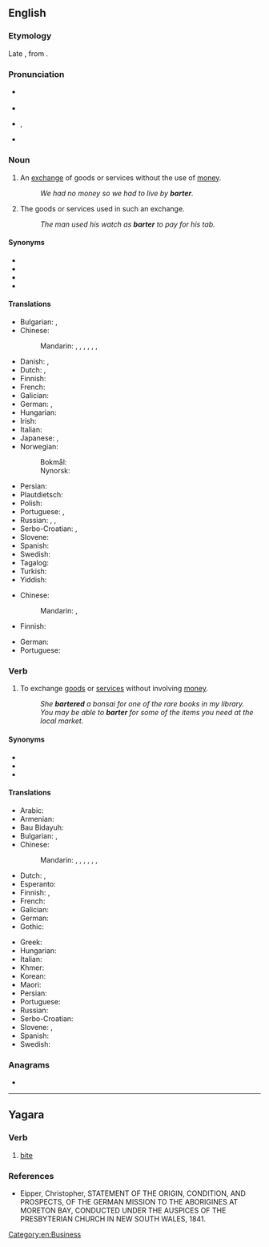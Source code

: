 {{also|Barter}}
==English==
{{wikipedia}}

===Etymology===
Late {{inh|en|enm|-}}, from  {{der|en|fro|barater}}.

===Pronunciation===
* {{a|UK}} {{IPA|en|/ˈbɑː(ɹ)tə(ɹ)/}}
* {{audio|en|LL-Q1860 (eng)-Vealhurl-barter.wav|Audio (Southern England)}}
* {{a|US}} {{enPR|bärʹtər}}, {{IPA|en|/ˈbɑɹtɚ/|[ˈbɑɹɾɚ]}}
* {{rhymes|en|ɑː(ɹ)tə(ɹ)}}

===Noun===
{{en-noun|-|s}}

# An [[exchange]] of goods or services without the use of [[money]].
#: ''We had no money so we had to live by '''barter'''.''
# The goods or services used in such an exchange.
#: ''The man used his watch as '''barter''' to pay for his tab.''

====Synonyms====
* {{l|en|quid pro quo}}
* {{l|en|swap}}
* {{l|en|swop}}
* {{l|en|trade}}

====Translations====
{{trans-top|exchange of goods or services}}
* Bulgarian: {{t+|bg|размя́на|f}}, {{t|bg|ба́ртер|m}}
* Chinese:
*: Mandarin: {{t|cmn|以物易物|tr=yǐwùyìwù|sc=Hani}}, {{t+|cmn|物物交換|sc=Hani}}, {{t+|cmn|物物交换|tr=wùwù jiāohuàn|sc=Hani}}, {{t|cmn|以物換物|sc=Hani}}, {{t|cmn|以物换物|tr=yǐwùhuànwù|sc=Hani}}, {{t|cmn|實物交易|sc=Hani}}, {{t|cmn|实物交易|tr=shíwù jiāoyì|sc=Hani}}
* Danish: {{t|da|byttehandel|c}}, {{t|da|tuskhandel|c}} {{qualifier|exchange without money}}
* Dutch: {{t+|nl|ruil|m}}, {{t+|nl|ruilhandel|m}}
* Finnish: {{t+|fi|vaihtokauppa}}
* French: {{t+|fr|troc|m}}
* Galician: {{t|gl|troco|m}}
* German: {{t+|de|Tauschhandel|m}}, {{t|de|Tauschgeschäft|n}}
* Hungarian: {{t+|hu|csere}}
* Irish: {{t|ga|malairt|f}}
* Italian: {{t+|it|baratto|m}}
* Japanese: {{t|ja|物々交換|tr=ぶつぶつこうかん, butsubutsu kōkan|sc=Jpan}}, {{t|ja|バーター|tr=bātā|sc=Jpan}}
* Norwegian:
*: Bokmål: {{t|nb|byttehandel|m}}
*: Nynorsk: {{t|nn|bytehandel|m}}
{{trans-mid}}
* Persian: {{t+|fa|مبادله|tr=mobâdele|sc=fa-Arab}}
* Plautdietsch: {{t|pdt|Schacha|m}}
* Polish: {{t+|pl|barter|m}}
* Portuguese: {{t+|pt|permuta}}, {{t+|pt|escambo|m}}
* Russian: {{t+|ru|ба́ртер|m|tr=bártɛr}}, {{t+|ru|товарообме́н|m}}, {{t|ru|менова́я торго́вля|f}}
* Serbo-Croatian: {{t|sh|трампа|f}}, {{t+|sh|trampa|f}}
* Slovene: {{t|sl|blagovna menjava|f}}
* Spanish: {{t+|es|trueque}}
* Swedish: {{t+|sv|byteshandel|c}}
* Tagalog: {{t|tl|tuwayan}}
* Turkish: {{t+|tr|takas}}
* Yiddish: {{t|yi|אױסבײַט|m}}
{{trans-bottom}}

{{trans-top|goods or services}}
* Chinese:
*: Mandarin: {{t+|cmn|易貨貿易}}, {{t+|cmn|易货贸易|tr=yìhuò màoyì}}
* Finnish: {{t+|fi|vaihtokauppa}}
{{trans-mid}}
* German: {{t+|de|Tauschware|f}}
* Portuguese: {{t-needed|pt}}
{{trans-bottom}}

===Verb===
{{en-verb}}

# {{lb|en|transitive|intransitive}} To exchange [[goods]] or [[services]] without involving [[money]].
#: ''She '''bartered''' a bonsai for one of the rare books in my library.''
#: ''You may be able to '''barter''' for some of the items you need at the local market.''

====Synonyms====
* {{l|en|swap}}
* {{l|en|swop}}
* {{l|en|trade}}

====Translations====
{{trans-top|exchange goods or services without involving money}}
* Arabic: {{t|ar|قايض}}
* Armenian: {{t-needed|hy}}
* Bau Bidayuh: {{t|sne|sami'}}
* Bulgarian: {{t+|bg|разменям}}, {{t|bg|правя бартер}}
* Chinese:
*: Mandarin: {{t|cmn|以物易物|tr=yǐwùyìwù|sc=Hani}}, {{t+|cmn|物物交換|sc=Hani}}, {{t+|cmn|物物交换|tr=wùwù jiāohuàn|sc=Hani}}, {{t|cmn|以物換物|sc=Hani}}, {{t|cmn|以物换物|tr=yǐwùhuànwù|sc=Hani}}, {{t|cmn|實物交易|sc=Hani}}, {{t|cmn|实物交易|tr=shíwù jiāoyì|sc=Hani}}
* Dutch: {{t+|nl|ruilen}}, {{t|nl|ruilebuiten}}
* Esperanto: {{t-needed|eo}}
* Finnish: {{t|fi|tehdä vaihtokauppa}}, {{t+|fi|vaihtaa}}
* French: {{t+|fr|troquer}}
* Galician: {{t|gl|trocar}}
* German: {{t+|de|tauschen}}
* Gothic: {{t|got|𐌺𐌰𐌿𐍀𐍉𐌽}}
{{trans-mid}}
* Greek: {{t+|el|ανταλλάσσω}}
* Hungarian: {{t+|hu|elcserél}}
* Italian: {{t+|it|barattare}}
* Khmer: {{t-needed|km}}
* Korean: {{t-needed|ko}}
* Maori: {{t|mi|tauhokohoko}}
* Persian: {{t+|fa|مبادله کردن|tr=mobâdele kardan|sc=fa-Arab}}
* Portuguese: {{t+|pt|trocar}}
* Russian: {{t|ru|проводи́ть ба́ртерные сде́лки|tr=provodítʹ bártɛrnyje sdélki}}
* Serbo-Croatian: {{t+|sh|trampiti}}
* Slovene: {{t|sl|menjati}}, {{t|sl|trgovati}}
* Spanish: {{t+|es|trocar}}
* Swedish: {{t|sv|idka byteshandel}}
{{trans-bottom}}

===Anagrams===
* {{anagrams|en|a=aberrt|Barret|Traber|barret}}

[[Category:en:Business]]

----

==Yagara==

===Verb===
{{head|1=yxg|2=verb}}

# [[bite]]

===References===
* Eipper, Christopher, STATEMENT OF THE ORIGIN, CONDITION, AND PROSPECTS, OF THE GERMAN MISSION TO THE ABORIGINES AT MORETON BAY, CONDUCTED UNDER THE AUSPICES OF THE PRESBYTERIAN CHURCH IN NEW SOUTH WALES, 1841.